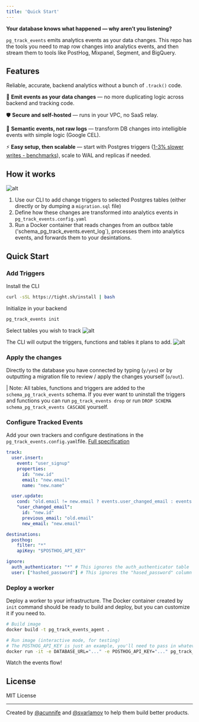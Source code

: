 ```yaml
---
title: 'Quick Start'
---
```

**Your database knows what happened — why aren’t you listening?**

`pg_track_events` emits analytics events as your data changes. This repo has the tools you need to map row changes into analytics events, and then stream them to tools like PostHog, Mixpanel, Segment, and BigQuery.

## Features

Reliable, accurate, backend analytics without a bunch of `.track()` code.

🔄 **Emit events as your data changes** — no more duplicating logic across backend and tracking code.

🛡️ **Secure and self-hosted** — runs in your VPC, no SaaS relay.

🧠 **Semantic events, not raw logs** — transform DB changes into intelligible events with simple logic (Google CEL).

⚡️ **Easy setup, then scalable** — start with Postgres triggers ([1-3% slower writes - benchmarks](/benchmarks/README.md)), scale to WAL and replicas if needed.

## How it works

![alt](https://raw.githubusercontent.com/tight-eng/pg_track_events/refs/heads/main/docs/public/diagram.svg)

1. Use our CLI to add change triggers to selected Postgres tables (either directly or by dumping a `migration.sql` file)
1. Define how these changes are transformed into analytics events in `pg_track_events.config.yaml`
1. Run a Docker container that reads changes from an outbox table ('schema_pg_track_events.event_log`), processes them into analytics events, and forwards them to your desintations.

## Quick Start

### Add Triggers

Install the CLI

```bash
curl -sSL https://tight.sh/install | bash
```

Initialize in your backend

```bash
pg_track_events init
```

Select tables you wish to track
![alt](https://raw.githubusercontent.com/tight-eng/pg_track_events/refs/heads/main/docs/public/table-choices-with-selections.jpg?raw=true)

The CLI will output the triggers, functions and tables it plans to add.
![alt](https://raw.githubusercontent.com/tight-eng/pg_track_events/refs/heads/main/docs/public/planned-queries.jpg?raw=true)

### Apply the changes

Directly to the database you have connected by typing (`y/yes`) or by outputting a migration file to review / apply the changes yourself (`o/out`).

| Note: All tables, functions and triggers are added to the `schema_pg_track_events` schema. If you ever want to uninstall the triggers and functions you can run `pg_track_events drop` or run `DROP SCHEMA schema_pg_track_events CASCADE` yourself.

### Configure Tracked Events

Add your own trackers and configure destinations in the `pg_track_events.config.yaml`file. [Full specification](/)

```yaml
track:
  user.insert:
    event: "user_signup"
    properties:
      id: "new.id"
      email: "new.email"
      name: "new.name"

  user.update:
    cond: "old.email != new.email ? events.user_changed_email : events.user_updated"
    "user_changed_email":
      id: "new.id"
      previous_email: "old.email"
      new_email: "new.email"

destinations:
  posthog:
    filter: "*"
    apiKey: "$POSTHOG_API_KEY"

ignore:
  auth_authenticator: "*" # This ignores the auth_authenticator table
  user: ["hashed_password"] # This ignores the "hased_password" column
```

### Deploy a worker

Deploy a worker to your infrastructure. The Docker container created by `init` command should be ready to build and deploy, but you can customize it if you need to.

```bash
# Build image
docker build -t pg_track_events_agent .

# Run image (interactive mode, for testing)
# The POSTHOG_API_KEY is just an example, you'll need to pass in whatever env vars you're referencing from your pg_track_events.config.yaml file
docker run -it -e DATABASE_URL="..." -e POSTHOG_API_KEY="..." pg_track_events_agent
```

Watch the events flow!

## License

MIT License

---

Created by [@acunnife](https://github.com/acunniffe) and [@svarlamov](https://github.com/svarlamov) to help them build better products.
